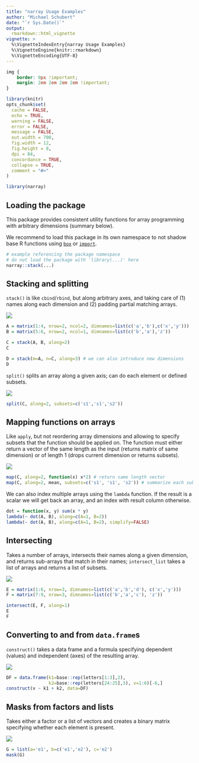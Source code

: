 ```yaml
---
title: "narray Usage Examples"
author: "Michael Schubert"
date: "`r Sys.Date()`"
output:
  rmarkdown::html_vignette
vignette: >
  %\VignetteIndexEntry{narray Usage Examples}
  %\VignetteEngine{knitr::rmarkdown}
  %\VignetteEncoding{UTF-8}
---
```


```css
img {
    border: 0px !important;
    margin: 2em 2em 2em 2em !important;
}
```

```r
library(knitr)
opts_chunk$set(
  cache = FALSE,
  echo = TRUE,
  warning = FALSE,
  error = FALSE,
  message = FALSE,
  out.width = 700,
  fig.width = 12,
  fig.height = 8,
  dpi = 84,
  concordance = TRUE,
  collapse = TRUE,
  comment = "#>"
)

library(narray)
```

Loading the package
-------------------

This package provides consistent utility functions for array programming with
arbitrary dimensions (summary below).

We recommend to load this package in its own namespace to not shadow base R
functions using [`box`](https://github.com/klmr/box) or
[`import`](https://github.com/rticulate/import).

```r
# example referencing the package namespace
# do not load the package with 'library(...)' here
narray::stack(...)
```

Stacking and splitting
----------------------

`stack()` is like `cbind`/`rbind`, but along arbitrary axes, and taking care of (1) names
along each dimension and (2) padding partial matching arrays.

![](stack.png)

```r
A = matrix(1:4, nrow=2, ncol=2, dimnames=list(c('a','b'),c('x','y')))
B = matrix(5:6, nrow=2, ncol=1, dimnames=list(c('b','a'),'z'))

C = stack(A, B, along=2)
C

D = stack(m=A, n=C, along=3) # we can also introduce new dimensions
D
```

`split()` splits an array along a given axis; can do each element or defined subsets.

![](split.png)

```r
split(C, along=2, subsets=c('s1','s1','s2'))
```

Mapping functions on arrays
---------------------------

Like `apply`, but not reordering array dimensions and allowing to specify
subsets that the function should be applied on. The function must either return
a vector of the same length as the input (returns matrix of same dimension) or
of length 1 (drops current dimension or returns subsets).

![](map.png)

```r
map(C, along=2, function(x) x*2) # return same length vector
map(C, along=2, mean, subsets=c('s1', 's1', 's2')) # summarize each subset to scalar
```

We can also index multiple arrays using the `lambda` function. If the result
is a scalar we will get back an array, and an index with result column otherwise.

```r
dot = function(x, y) sum(x * y)
lambda(~ dot(A, B), along=c(A=1, B=2))
lambda(~ dot(A, B), along=c(A=1, B=2), simplify=FALSE)
```

Intersecting
------------

Takes a number of arrays, intersects their names along a given dimension,
and returns sub-arrays that match in their names; `intersect_list` takes
a list of arrays and returns a list of subsets.

![](intersect.png)

```r
E = matrix(1:6, nrow=3, dimnames=list(c('a','b','d'), c('x','y')))
F = matrix(7:9, nrow=3, dimnames=list(c('b','a','c'), 'z'))

intersect(E, F, along=1)
E
F
```

Converting to and from `data.frame`s
------------------------------------

`construct()` takes a data frame and a formula specifying dependent (values) and independent
(axes) of the resulting array.

![](construct.png)

```r
DF = data.frame(k1=base::rep(letters[1:3],2),
                k2=base::rep(letters[24:25],3), v=1:6)[-6,]
construct(v ~ k1 + k2, data=DF)
```

Masks from factors and lists
----------------------------

Takes either a factor or a list of vectors and creates a binary matrix
specifying whether each element is present.

![](mask.png)

```r
G = list(a='e1', b=c('e1','e2'), c='e2')
mask(G)
```
